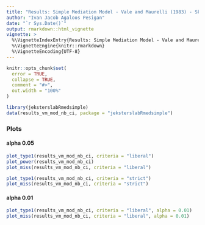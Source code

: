 ```yaml
---
title: "Results: Simple Mediation Model - Vale and Maurelli (1983) - Skewness = 2, Kurtosis = 7 - Complete Data - Nonparametric Bootstrap Confidence Intervals"
author: "Ivan Jacob Agaloos Pesigan"
date: "`r Sys.Date()`"
output: rmarkdown::html_vignette
vignette: >
  %\VignetteIndexEntry{Results: Simple Mediation Model - Vale and Maurelli (1983) - Skewness = 2, Kurtosis = 7 - Complete Data - Nonparametric Bootstrap Confidence Intervals}
  %\VignetteEngine{knitr::rmarkdown}
  %\VignetteEncoding{UTF-8}
---
```


```r
knitr::opts_chunk$set(
  error = TRUE,
  collapse = TRUE,
  comment = "#>",
  out.width = "100%"
)
```

```r
library(jeksterslabRmedsimple)
data(results_vm_mod_nb_ci, package = "jeksterslabRmedsimple")
```

### Plots

#### alpha 0.05

```r
plot_type1(results_vm_mod_nb_ci, criteria = "liberal")
plot_power(results_vm_mod_nb_ci)
plot_miss(results_vm_mod_nb_ci, criteria = "liberal")
```

```r
plot_type1(results_vm_mod_nb_ci, criteria = "strict")
plot_miss(results_vm_mod_nb_ci, criteria = "strict")
```

#### alpha 0.01

```r
plot_type1(results_vm_mod_nb_ci, criteria = "liberal", alpha = 0.01)
plot_miss(results_vm_mod_nb_ci, criteria = "liberal", alpha = 0.01)
```
